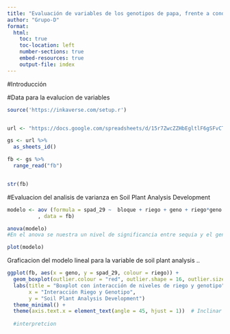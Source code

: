 ```yaml
---
title: "Evaluación de variables de los genotipos de papa, frente a condiciones de estrés hídrico por sequía"
author: "Grupo-D"
format: 
  html:
    toc: true
    toc-location: left
    number-sections: true
    embed-resources: true
    output-file: index
---
```

#Introducción 


#Data para la evalucion de variables  

```r

source('https://inkaverse.com/setup.r')


url <- "https://docs.google.com/spreadsheets/d/15r7ZwcZZHbEgltlF6gSFvCTFA-CFzVBWwg3mFlRyKPs/edit?gid=172957346#gid=172957346"

gs <- url %>% 
  as_sheets_id()

fb <- gs %>% 
  range_read("fb")


str(fb)

```

#Evaluacion del analisis de varianza en Soil Plant Analysis Development
```r
modelo <- aov (formula = spad_29 ~  bloque + riego + geno + riego*geno
          , data = fb)

anova(modelo)
#En el anova se nuestra un nivel de significancia entre sequia y el genotipo 

plot(modelo)
```
Graficacion del modelo lineal para la variable de soil plant analysis ..
```r
ggplot(fb, aes(x = geno, y = spad_29, colour = riego)) +
  geom_boxplot(outlier.colour = "red", outlier.shape = 16, outlier.size = 2) +
  labs(title = "Boxplot con interacción de niveles de riego y genotipo",
       x = "Interacción Riego y Genotipo",
       y = "Soil Plant Analysis Development")
  theme_minimal() +
  theme(axis.text.x = element_text(angle = 45, hjust = 1))  # Inclinar etiquetas del eje X
  
  #interpretcion 
```



